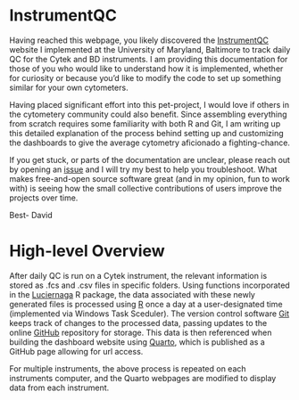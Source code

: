 # InstrumentQC 

Having reached this webpage, you likely discovered the [InstrumentQC](https://umgccfcss.github.io/InstrumentQC/) website I implemented at the University of Maryland, Baltimore to track daily QC for the Cytek and BD instruments. I am providing this documentation for those of you who would like to understand how it is implemented, whether for curiosity or because you'd like to modify the code to set up something similar for your own cytometers.

Having placed significant effort into this pet-project, I would love if others in the cytometery community could also benefit. Since assembling everything from scratch requires some familiarity with both R and Git, I am writing up this detailed explanation of the process behind setting up and customizing the dashboards to give the average cytometry aficionado a fighting-chance. 

If you get stuck, or parts of the documentation are unclear, please reach out by opening an [issue](https://github.com/DavidRach/InstrumentQC_Install/issues) and I will try my best to help you troubleshoot. What makes free-and-open source software great (and in my opinion, fun to work with) is seeing how the small collective contributions of users improve the projects over time. 

Best-
David

# High-level Overview

After daily QC is run on a Cytek instrument, the relevant information is stored as .fcs and .csv files in specific folders. Using functions incorporated in the [Luciernaga](https://github.com/DavidRach/Luciernaga) R package, the data associated with these newly generated files is processed using [R](https://www.r-project.org/) once a day at a user-designated time (implemented via Windows Task Sceduler). The version control software [Git](https://git-scm.com/) keeps track of changes to the processed data, passing updates to the online [GitHub](https://github.com/) repository for storage. This data is then referenced when building the dashboard website using [Quarto](https://quarto.org/), which is published as a GitHub page allowing for url access.

For multiple instruments, the above process is repeated on each instruments computer, and the Quarto webpages are modified to display data from each instrument. 